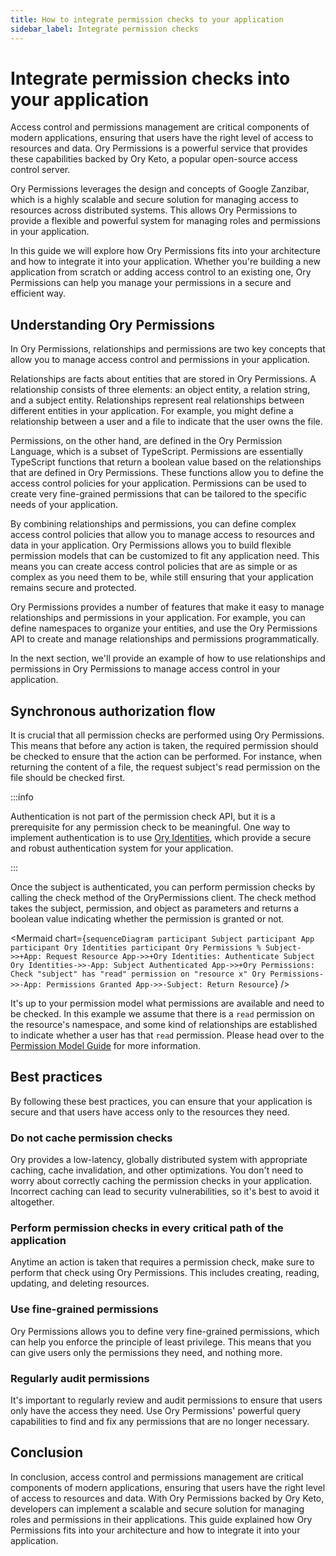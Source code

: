 ```yaml
---
title: How to integrate permission checks to your application
sidebar_label: Integrate permission checks
---
```



# Integrate permission checks into your application

Access control and permissions management are critical components of modern applications, ensuring that users have the right level
of access to resources and data. Ory Permissions is a powerful service that provides these capabilities backed by Ory Keto, a
popular open-source access control server.

Ory Permissions leverages the design and concepts of Google Zanzibar, which is a highly scalable and secure solution for managing
access to resources across distributed systems. This allows Ory Permissions to provide a flexible and powerful system for managing
roles and permissions in your application.

In this guide we will explore how Ory Permissions fits into your architecture and how to integrate it into your application.
Whether you're building a new application from scratch or adding access control to an existing one, Ory Permissions can help you
manage your permissions in a secure and efficient way.

## Understanding Ory Permissions

In Ory Permissions, relationships and permissions are two key concepts that allow you to manage access control and permissions in
your application.

Relationships are facts about entities that are stored in Ory Permissions. A relationship consists of three elements: an object
entity, a relation string, and a subject entity. Relationships represent real relationships between different entities in your
application. For example, you might define a relationship between a user and a file to indicate that the user owns the file.

Permissions, on the other hand, are defined in the Ory Permission Language, which is a subset of TypeScript. Permissions are
essentially TypeScript functions that return a boolean value based on the relationships that are defined in Ory Permissions. These
functions allow you to define the access control policies for your application. Permissions can be used to create very
fine-grained permissions that can be tailored to the specific needs of your application.

By combining relationships and permissions, you can define complex access control policies that allow you to manage access to
resources and data in your application. Ory Permissions allows you to build flexible permission models that can be customized to
fit any application need. This means you can create access control policies that are as simple or as complex as you need them to
be, while still ensuring that your application remains secure and protected.

Ory Permissions provides a number of features that make it easy to manage relationships and permissions in your application. For
example, you can define namespaces to organize your entities, and use the Ory Permissions API to create and manage relationships
and permissions programmatically.

In the next section, we'll provide an example of how to use relationships and permissions in Ory Permissions to manage access
control in your application.

## Synchronous authorization flow

It is crucial that all permission checks are performed using Ory Permissions. This means that before any action is taken, the
required permission should be checked to ensure that the action can be performed. For instance, when returning the content of a
file, the request subject's read permission on the file should be checked first.

:::info

Authentication is not part of the permission check API, but it is a prerequisite for any permission check to be meaningful. One
way to implement authentication is to use [Ory Identities](https://www.ory.sh/docs/welcome#identities-and-sessions), which provide
a secure and robust authentication system for your application.

:::

Once the subject is authenticated, you can perform permission checks by calling the check method of the OryPermissions client. The
check method takes the subject, permission, and object as parameters and returns a boolean value indicating whether the permission
is granted or not.

<Mermaid
  chart={`
sequenceDiagram
    participant Subject
    participant App
    participant Ory Identities
    participant Ory Permissions
%
    Subject->>+App: Request Resource
    App->>+Ory Identities: Authenticate Subject
    Ory Identities->>-App: Subject Authenticated
    App->>+Ory Permissions: Check "subject" has "read" permission on "resource x"
    Ory Permissions->>-App: Permissions Granted
    App->>-Subject: Return Resource
`}
/>

It's up to your permission model what permissions are available and need to be checked. In this example we assume that there is a
`read` permission on the resource's namespace, and some kind of relationships are established to indicate whether a user has that
`read` permission. Please head over to the [Permission Model Guide](../modeling/create-permission-model) for more information.

## Best practices

By following these best practices, you can ensure that your application is secure and that users have access only to the resources
they need.

### Do not cache permission checks

Ory provides a low-latency, globally distributed system with appropriate caching, cache invalidation, and other optimizations. You
don't need to worry about correctly caching the permission checks in your application. Incorrect caching can lead to security
vulnerabilities, so it's best to avoid it altogether.

### Perform permission checks in every critical path of the application

Anytime an action is taken that requires a permission check, make sure to perform that check using Ory Permissions. This includes
creating, reading, updating, and deleting resources.

### Use fine-grained permissions

Ory Permissions allows you to define very fine-grained permissions, which can help you enforce the principle of least privilege.
This means that you can give users only the permissions they need, and nothing more.

### Regularly audit permissions

It's important to regularly review and audit permissions to ensure that users only have the access they need. Use Ory Permissions'
powerful query capabilities to find and fix any permissions that are no longer necessary.

## Conclusion

In conclusion, access control and permissions management are critical components of modern applications, ensuring that users have
the right level of access to resources and data. With Ory Permissions backed by Ory Keto, developers can implement a scalable and
secure solution for managing roles and permissions in their applications. This guide explained how Ory Permissions fits into your
architecture and how to integrate it into your application.
